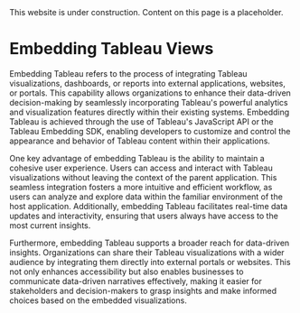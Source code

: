
<Callout type="warning" emoji="⚠️">
  This website is under construction. Content on this page is a placeholder.
</Callout>

# Embedding Tableau Views

Embedding Tableau refers to the process of integrating Tableau visualizations, dashboards, 
or reports into external applications, websites, or portals. This capability allows organizations 
to enhance their data-driven decision-making by seamlessly incorporating Tableau's powerful 
analytics and visualization features directly within their existing systems. Embedding Tableau 
is achieved through the use of Tableau's JavaScript API or the Tableau Embedding SDK, enabling 
developers to customize and control the appearance and behavior of Tableau content within their 
applications.

<TableauViz
  src='https://10ax.online.tableau.com/t/rcgsepulse/views/superstore_embed/Profitability'
  width={800}
  height={840}
  hideTabs={true}
  device='default'
/>


One key advantage of embedding Tableau is the ability to maintain a cohesive user experience. 
Users can access and interact with Tableau visualizations without leaving the context of the parent 
application. This seamless integration fosters a more intuitive and efficient workflow, as users can 
analyze and explore data within the familiar environment of the host application. Additionally, 
embedding Tableau facilitates real-time data updates and interactivity, ensuring that users always 
have access to the most current insights.

Furthermore, embedding Tableau supports a broader reach for data-driven insights. Organizations can 
share their Tableau visualizations with a wider audience by integrating them directly into external 
portals or websites. This not only enhances accessibility but also enables businesses to communicate 
data-driven narratives effectively, making it easier for stakeholders and decision-makers to grasp 
insights and make informed choices based on the embedded visualizations.
